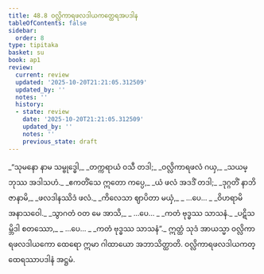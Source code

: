 ```yaml
---
title: 48.8 ဝလ္လိကာရဖလဒါယကတ္ထေရအပဒါန
tableOfContents: false
sidebar:
  order: 8
type: tipitaka
basket: su
book: ap1
review:
  current: review
  updated: '2025-10-20T21:21:05.312509'
  updated_by: ''
  notes: ''
  history:
  - state: review
    date: '2025-10-20T21:21:05.312509'
    updated_by: ''
    notes: ''
    previous_state: draft
---
```



<DynamicBreadcrumb />


<ReviewStatus review={frontmatter.review} showDetails={true} />

<HypothesisAnnotation frontmatter={frontmatter} />

<Division number="66" book="ap1" e="ch" v="20" p="434">

<Paragraph number="6145" type="verses" book="ap1">
_“သုမနော နာမ သမ္ဗုဒ္ဓေါ,_  
_တက္ကရာယံ ဝသီ တဒါ;_  
_ဝလ္လိကာရဖလံ ဂယှ,_  
_သယမ္ဘုဿ အဒါသဟံ._  

</Paragraph>

</Division>
<Division number="67" book="ap1" e="ch" v="20" p="434">

<Paragraph number="6146" type="verses" book="ap1">
_ဧကတိံသေ ဣတော ကပ္ပေ,_  
_ယံ ဖလံ အဒဒိံ တဒါ;_  
_ဒုဂ္ဂတိံ နာဘိဇာနာမိ,_  
_ဖလဒါနဿိဒံ ဖလံ._  

</Paragraph>

</Division>
<Division number="68" book="ap1" e="ch" v="20" p="434">

<Paragraph number="6147" type="verses" book="ap1">
_ကိလေသာ ဈာပိတာ မယှံ,_  
_ …ပေ… _  
_ဝိဟရာမိ အနာသဝေါ._  

</Paragraph>

</Division>
<Division number="69" book="ap1" e="ch" v="20" p="434">

<Paragraph number="6148" type="verses" book="ap1">
_သွာဂတံ ဝတ မေ အာသိ,_  
_ …ပေ… _  
_ကတံ ဗုဒ္ဓဿ သာသနံ._  

</Paragraph>

</Division>
<Division number="70" book="ap1" e="ch" v="20" p="434">

<Paragraph number="6149" type="verses" book="ap1">
_ပဋိသမ္ဘိဒါ စတဿော,_  
_ …ပေ… _  
_ကတံ ဗုဒ္ဓဿ သာသနံ”._  

</Paragraph>

<Paragraph number="6150" book="ap1">
ဣတ္ထံ သုဒံ အာယသ္မာ ဝလ္လိကာရဖလဒါယကော ထေရော ဣမာ ဂါထာယော အဘာသိတ္ထာတိ.

</Paragraph>
</Division>

<Paragraph number="6151" type="center" book="ap1">
ဝလ္လိကာရဖလဒါယကတ္ထေရဿာပဒါနံ အဋ္ဌမံ.
</Paragraph>